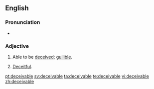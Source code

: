 ==English==

===Pronunciation===
* {{a|UK}} {{IPA|[dɪˈsiːvəbəɫ]}}

===Adjective===
{{en-adj}}

# Able to be [[deceived]]; [[gullible]].
# {{obsolete}} [[deceitful|Deceitful]].

[[pt:deceivable]]
[[sv:deceivable]]
[[ta:deceivable]]
[[te:deceivable]]
[[vi:deceivable]]
[[zh:deceivable]]